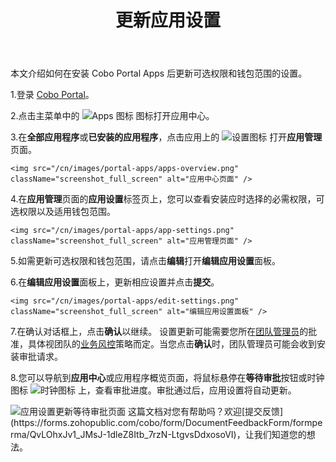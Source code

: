 ﻿---
title: "更新应用设置"
sidebarTitle: "更新应用设置"
---

本文介绍如何在安装 Cobo Portal Apps 后更新可选权限和钱包范围的设置。

1.登录 [Cobo Portal](https://portal.cobo.com/login)。

2.点击主菜单中的 <img src="/en/images/common/icon_apps.svg" className="icon" alt="Apps 图标" /> 图标打开应用中心。

3.在**全部应用程序**或**已安装的应用程序**，点击应用上的 <img src="/en/images/common/icon_advanced.svg" className="icon" alt="设置图标" /> 打开**应用管理**页面。

    <img src="/cn/images/portal-apps/apps-overview.png" className="screenshot_full_screen" alt="应用中心页面" />

4.在**应用管理**页面的**应用设置**标签页上，您可以查看安装应时选择的必需权限，可选权限以及适用钱包范围。

    <img src="/cn/images/portal-apps/app-settings.png" className="screenshot_full_screen" alt="应用管理页面" />

5.如需更新可选权限和钱包范围，请点击**编辑**打开**编辑应用设置**面板。

6.在**编辑应用设置**面板上，更新相应设置并点击**提交**。

    <img src="/cn/images/portal-apps/edit-settings.png" className="screenshot_full_screen" alt="编辑应用设置面板" />

7.在确认对话框上，点击**确认**以继续。
    <Note>设置更新可能需要您所在<a href="/cn/portal/organization/introduction">团队</a><a href="/cn/portal/organization/roles-and-permissions">管理员</a>的批准，具体视团队的<a href="/cn/portal/organization/governance-intro">业务风控</a>策略而定。当您点击<b>确认</b>时，团队管理员可能会收到安装审批请求。</Note>

8.您可以导航到**应用中心**或应用程序概览页面，将鼠标悬停在**等待审批**按钮或时钟图标 <img src="/en/images/portal-apps/icon-pending.png" className="icon" alt="时钟图标"></img> 上，查看审批进度。审批通过后，应用设置将自动更新。 

<img src="/cn/images/portal-apps/installing.png" className="screenshot_full_screen" alt="应用设置更新等待审批页面" />
<Tip>这篇文档对您有帮助吗？欢迎[提交反馈](https://forms.zohopublic.com/cobo/form/DocumentFeedbackForm/formperma/QvLOhxJv1_JMsJ-1dleZ8Itb_7rzN-LtgvsDdxosoVI)，让我们知道您的想法。</Tip>